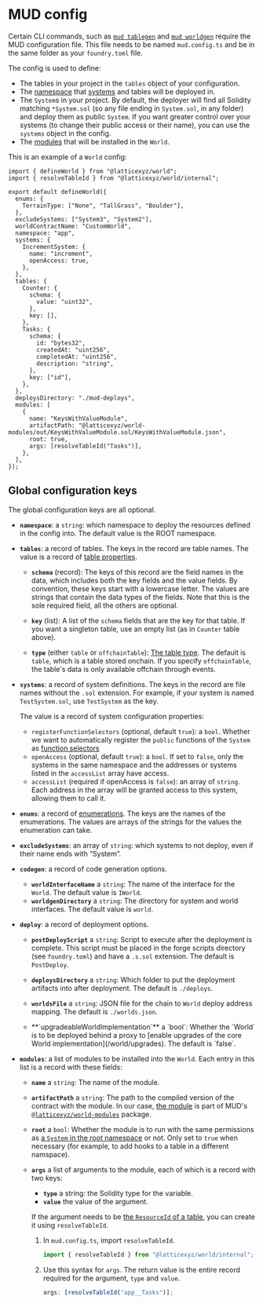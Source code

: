 # MUD config

Certain CLI commands, such as [`mud tablegen`](/cli/tablegen) and [`mud worldgen`](/cli/worldgen) require the MUD configuration file.
This file needs to be named `mud.config.ts` and be in the same folder as your `foundry.toml` file.

The config is used to define:

- The tables in your project in the `tables` object of your configuration.
- The [namespace](/world/namespaces-access-control) that [systems](/world/systems) and tables will be deployed in.
- The `System`s in your project.
  By default, the deployer will find all Solidity matching `*System.sol` (so any file ending in `System.sol`, in any folder) and deploy them as public `System`.
  If you want greater control over your systems (to change their public access or their name), you can use the `systems` object in the config.
- The [modules](/world/modules) that will be installed in the `World`.

This is an example of a `World` config:

```tsx
import { defineWorld } from "@latticexyz/world";
import { resolveTableId } from "@latticexyz/world/internal";

export default defineWorld({
  enums: {
    TerrainType: ["None", "TallGrass", "Boulder"],
  },
  excludeSystems: ["System3", "System2"],
  worldContractName: "CustomWorld",
  namespace: "app",
  systems: {
    IncrementSystem: {
      name: "increment",
      openAccess: true,
    },
  },
  tables: {
    Counter: {
      schema: {
        value: "uint32",
      },
      key: [],
    },
    Tasks: {
      schema: {
        id: "bytes32",
        createdAt: "uint256",
        completedAt: "uint256",
        description: "string",
      },
      key: ["id"],
    },
  },
  deploysDirectory: "./mud-deploys",
  modules: [
    {
      name: "KeysWithValueModule",
      artifactPath: "@latticexyz/world-modules/out/KeysWithValueModule.sol/KeysWithValueModule.json",
      root: true,
      args: [resolveTableId("Tasks")],
    },
  ],
});
```

## Global configuration keys

The global configuration keys are all optional.

- **`namespace`**: a `string`: which namespace to deploy the resources defined in the config into.
  The default value is the ROOT namespace.

- **`tables`**: a record of tables. The keys in the record are table names.
  The value is a record of [table properties](https://github.com/latticexyz/mud/blob/main/packages/store/ts/config/storeConfig.ts#L110-L135).

  - **`schema`** (record):
    The keys of this record are the field names in the data, which includes both the key fields and the value fields.
    By convention, these keys start with a lowercase letter.
    The values are strings that contain the data types of the fields.
    Note that this is the sole required field, all the others are optional.

  - **`key`** (list):
    A list of the `schema` fields that are the key for that table.
    If you want a singleton table, use an empty list (as in `Counter` table above).

  - **`type`** (either `table` or `offchainTable`): [The table type](/store/tables#types-of-tables).
    The default is `table`, which is a table stored onchain.
    If you specify `offchainTable`, the table's data is only available offchain through events.

- **`systems`**: a record of system definitions. The keys in the record are file names without the `.sol` extension. For example, if your system is named `TestSystem.sol`, use `TestSystem` as the key.

  The value is a record of system configuration properties:

  - `registerFunctionSelectors` (optional, default `true`): a `bool`.
    Whether we want to automatically register the `public` functions of the `System` as
    [function selectors](/world/function-selectors)
  - `openAccess` (optional, default `true`): a `bool`.
    If set to `false`, only the systems in the same namespace and the addresses or systems listed in the `accessList` array have access.
  - `accessList` (required if openAccess is `false`): an array of `string`. Each address in the array will be granted access to this system, allowing them to call it.

- **`enums`**: a record of [enumerations](https://solidity-by-example.org/enum/).
  The keys are the names of the enumerations.
  The values are arrays of the strings for the values the enumeration can take.

- **`excludeSystems`**: an array of `string`: which systems to not deploy, even if their name ends with “System”.

- **`codegen`**: a record of code generation options.

  - **`worldInterfaceName`** a `string`: The name of the interface for the `World`.
    The default value is `IWorld`.
  - **`worldgenDirectory`** a `string`: The directory for system and world interfaces.
    The default value is `world`.

- **`deploy`**: a record of deployment options.

  - **`postDeployScript`** a `string`: Script to execute after the deployment is complete.
    This script must be placed in the forge scripts directory (see `foundry.toml`) and have a `.s.sol` extension.
    The default is `PostDeploy`.

  - **`deploysDirectory`** a `string`: Which folder to put the deployment artifacts into after deployment.
    The default is `./deploys`.

  - **`worldsFile`** a `string`: JSON file for the chain to `World` deploy address mapping.
    The default is `./worlds.json`.

  - <a id="upgradeableWorldImplementation" />
    **`upgradeableWorldImplementation`** a `bool`: Whether the `World` is to be deployed behind a proxy to [enable upgrades
    of the core World implementation](/world/upgrades). The default is `false`.

- **`modules`**: a list of modules to be installed into the `World`.
  Each entry in this list is a record with these fields:

  - **`name`** a `string`: The name of the module.
  - **`artifactPath`** a `string`: The path to the compiled version of the contract with the module.
    In our case, [the module](https://github.com/latticexyz/mud/blob/main/packages/world-modules/src/modules/keyswithvalue/KeysWithValueModule.sol) is part of MUD's [`@latticexyz/world-modules`](https://github.com/latticexyz/mud/tree/main/packages/world-modules) package.
  - **`root`** a `bool`: Whether the module is to run with the same permissions as [a `System` in the root namespace](/world/systems#root-systems) or not.
    Only set to `true` when necessary (for example, to add hooks to a table in a different namspace).
  - **`args`** a list of arguments to the module, each of which is a record with two keys:

    - **`type`** a string: the Solidity type for the variable.
    - **`value`** the value of the argument.

    If the argument needs to be [the `ResourceId` of a table](/world/resource-ids), you can create it using `resolveTableId`.

    1. In `mud.config.ts`, import `resolveTableId`.

       ```typescript
       import { resolveTableId } from "@latticexyz/world/internal";
       ```

    1. Use this syntax for `args`.
       The return value is the entire record required for the argument, `type` and `value`.

       ```typescript
       args: [resolveTableId("app__Tasks")];
       ```
